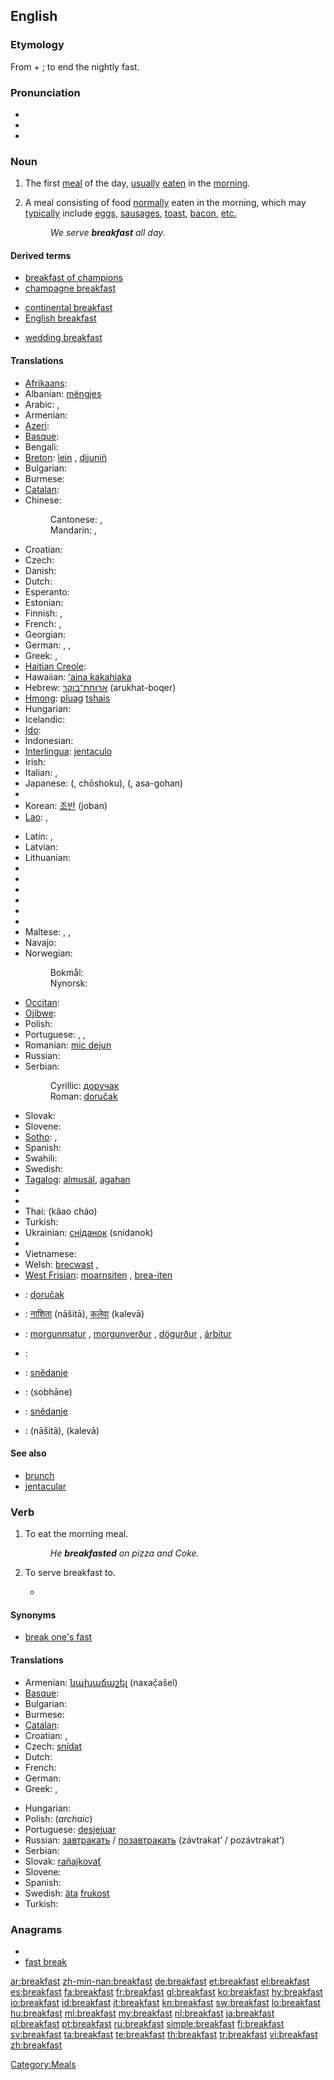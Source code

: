 ==English==

===Etymology===
From {{term|break}} + {{term|fast}}; to end the nightly fast.

===Pronunciation===
* {{IPA|/ˈbɹɛkfəst/}}
* {{audio|en-us-breakfast.ogg|Audio (US)}}
* {{audio|En-uk-breakfast.ogg|Audio (UK)}}

===Noun===
{{en-noun}}

# The first [[meal]] of the day, [[usually]] [[eat]]en in the [[morning]].
# {{by extension}} A meal consisting of food [[normally]] eaten in the morning, which may [[typically]] include [[egg]]s, [[sausage]]s, [[toast]], [[bacon]], [[etc.]]
#: ''We serve '''breakfast''' all day.''

====Derived terms====
{{rel-top3|Terms derived from the noun "breakfast"}}
* [[breakfast of champions]]
* [[champagne breakfast]]
{{rel-mid3}}
* [[continental breakfast]]
* [[English breakfast]]
{{rel-mid3}}
* [[wedding breakfast]]
{{rel-bottom}}

====Translations====
{{trans-top|first meal of the day}}
* [[Afrikaans]]: {{t|af|ontbyt|xs=Afrikaans}}
* Albanian: [[mëngjes]] {{m}}
* Arabic: {{t|ar|إفطار|m|tr='ifTaar}},  {{t|ar|فطور|m|tr=fuTuur}}
* Armenian: {{t-|hy|նախաճաշ|tr=naxač̣aš}}
* [[Azeri]]: {{t|az|səhər yeməyi|xs=Azeri}}
* [[Basque]]: {{t|eu|gosari|xs=Basque}}
* Bengali: {{tø|bn|প্রাতরাশ|tr=pratôrash|sc=Beng}}
* [[Breton]]: [[lein]] {{f}}, [[dijuniñ]] {{m}}
* Bulgarian: {{t-|bg|закуска|f|tr=zakuska}}
* Burmese: {{term|မနက်စာ|tr=manakcā|sc=Mymr}}
* [[Catalan]]: {{t+|ca|esmorzar|m}}
* Chinese: 
*: Cantonese: {{yue-tsj|早飯|早饭|zou2 faan6}}, {{yue-yue-j|早餐|zou2 caan1}}
*: Mandarin: {{zh-tsp|早飯|早饭|zǎofàn}}, {{zh-zh-p|早餐|zǎocān}}
* Croatian: {{t-|hr|doručak|m|alt=dòručak}}
* Czech: {{t+|cs|snídaně|f}}
* Danish: {{t-|da|morgenmad|c}}
* Dutch: {{t+|nl|ontbijt|n}}
* Esperanto: {{t-|eo|matenmanĝo|xs=Esperanto}}
* Estonian: {{t-|et|hommikueine}}
* Finnish: {{t+|fi|aamupala}}, {{t+|fi|aamiainen}}
* French: {{t+|fr|petit déjeuner|m}} {{italbrac|France}}, {{t+|fr|déjeuner|m}} {{italbrac|Belgium| Cajun and Canadian French}}
* Georgian: {{t-|ka|საუზმესაუზმე|tr=sauzmesauzme|sc=Geor|xs=Georgian}}
* German: {{t+|de|Frühstück|n}}, {{t|de|Zmorge|f}} {{italbrac|Swiss German}},  {{qualifier|Swiss German}} {{t|de|Morgenessen|n}}
* Greek: {{t+|el|πρωινό|n|tr=proinó}}, {{t+|el|πρόγευμα|n|tr=prógevma}}
* [[Haitian Creole]]: {{tø|ht|dejene|xs=Haitian Creole}}
* Hawaiian: [[ʻaina kakahiaka]]
* Hebrew: [[ארוחת־בוקר]] (arukhat-boqer) {{f}}
* [[Hmong]]: [[pluag]] [[tshais]]
* Hungarian: {{t+|hu|reggeli}}
* Icelandic: {{t+|is|morgunmatur|m}}
* [[Ido]]: {{t-|io|fru-dejuneto|xs=Ido}}
* Indonesian: {{t+|id|sarapan|xs=Indonesian}}
* [[Interlingua]]: [[jentaculo]]
* Irish: {{t+|ga|bricfeasta|m|xs=Irish}}
* Italian: {{t+|it|colazione|f}}, {{t-|it|prima colazione|f}}
* Japanese: {{Jpan|[[朝食]]}} ({{Jpan|[[ちょうしょく]]}}, chōshoku), {{Jpan|[[朝御飯]]}} ({{Jpan|[[あさごはん]]}}, asa-gohan)
* {{trreq|Kannada}}
* Korean: [[조반]] (joban)
* [[Lao]]: {{t+|lo|ເຂົ້າເຊົ້າ|tr=khao-sao|sc=Laoo|xs=Lao}}, {{t+|lo|ອາຫານເຊົ້າ|tr='aa-haan-sao|sc=Laoo|xs=Lao}}
{{trans-mid}}
* Latin: {{t-|la|prandium|n}},  {{t-|la|ientaculum|n}}
* Latvian: {{t|lv|brokastis|xs=Latvian}}
* Lithuanian: {{t|lt|pusryčiai|m|p|xs=Lithuanian}}
* {{trreq|Luhya}}
* {{trreq|Luo}}
* {{trreq|Macedonian}}
* {{trreq|Malagasy}}
* {{trreq|Malay}}
* {{trreq|Malayalam}}
* Maltese: {{t|mt|kolazzjon|m|xs=Maltese}},  {{t|mt|brejkfast|xs=Maltese}},  {{t|mt|fatra|f|xs=Maltese}}
* Navajo: {{tø|nv|ahbínígo daʼadánígíí}}
* Norwegian:
*: Bokmål: {{t+|no|frokost|m}}
*: Nynorsk: {{t-|no|frukost|m}}
* [[Occitan]]: {{t+|oc|dejunar|m|xs=Occitan}}
* [[Ojibwe]]: {{tø|oj|gigizhebaa-wiisiniwin}}
* Polish: {{t+|pl|śniadanie|n}}
* Portuguese: {{t+|pt|café da manhã|m}}, {{t+|pt|desjejum|f}}, {{t+|pt|pequeno-almoço|m}}
* Romanian: [[mic dejun]] {{n}}
* Russian: {{t+|ru|завтрак|m|tr=závtrak}}
* Serbian:
*: Cyrillic: [[доручак]] {{m}}
*: Roman: [[doručak]] {{m}}
* Slovak: {{t-|sk|raňajky|f|p}}
* Slovene: {{t+|sl|zajtrk}}
* [[Sotho]]: {{t|st|dijo tsa hoseng|xs=Sotho}},  {{t|st|mofihlolo|xs=Sotho}}
* Spanish: {{t+|es|desayuno|m}}
* Swahili: {{t|sw|chakula cha asubuhi|xs=Swahili}}
* Swedish: {{t+|sv|frukost|c}}
* [[Tagalog]]: [[almusál]], [[agahan]]
* {{trreq|Tamil}}
* {{trreq|Telugu}}
* Thai: {{Thai|[[ข้าวเช้า]]}} (kâao cháo)
* Turkish: {{t+|tr|kahvaltı}}
* Ukrainian: [[сніданок]] (snidanok) {{m}}
* {{trreq|Uyghur}}
* Vietnamese: {{t-|vi|bữa sáng|xs=Vietnamese}}
* Welsh: [[brecwast]] {{m}},  {{t|cy|borefwyd|m|xs=Welsh}}
* [[West Frisian]]: [[moarnsiten]] {{n}}, [[brea-iten]] {{n}}
{{trans-bottom}}

{{checktrans-top}}
* {{ttbc|Bosnian}}: [[doručak]] {{m}}
* {{ttbc|Hindi}}: [[नाशिता]] (nāšitā), [[कलेवा]] (kalevā)
* {{ttbc|Icelandic}}: [[morgunmatur]] {{m}}, [[morgunverður]] {{m}}, [[dögurður]] {{m}}, [[árbítur]] {{m}}
* {{ttbc|Kurdish}}: {{ku-Arab|[[به‌رچای]]}}
{{checktrans-mid}}
* {{ttbc|Lower Sorbian}}: [[snědanje]] {{n}}
* {{ttbc|Persian}}: {{fa-Arab|[[صبحانه]]}} (sobhāne)
* {{ttbc|Upper Sorbian}}: [[snědanje]]
* {{ttbc|Urdu}}: {{ur-Arab|[[ناشتا]]}} (nāšitā), {{ur-Arab|[[کلیوا]]}} (kalevā)
{{checktrans-bottom}}

====See also====
* [[brunch]]
* [[jentacular]]

===Verb===
{{en-verb}}

# {{intransitive}} To eat the morning meal.
#: ''He '''breakfasted''' on pizza and Coke.''
# {{transitive}} To serve breakfast to.
#* {{quote-book|title=The Lady: A Tale of Ireland‎|page=269|author=Anne McCaffrey|year=1987|passage=By seven-thirty she had '''breakfasted''' them, provided each with a packed lunch and Thermoses of coffee and tea}}

====Synonyms====
* [[break one's fast]]

====Translations====
{{trans-top|to eat the morning meal}}
* Armenian: [[նախաճաշել]] (naxač̣ašel)
* [[Basque]]: {{t+|eu|gosaldu|xs=Basque}}
* Bulgarian: {{t-|bg|закусвам}}
* Burmese: {{term|မနက်စာစား|tr=manakcācā:|sc=Mymr}}
* [[Catalan]]: {{t+|ca|esmorzar}}
* Croatian: {{t-|hr|doručkovati|alt=dòručkovati}}, {{t|hr|zajutarkovati|alt=zàjutārkovati}}
* Czech: [[snídat]]
* Dutch: {{t+|nl|ontbijten}}
* French: {{t|fr|prendre le petit-déjeuner}}
* German: {{t+|de|frühstücken}}
* Greek: {{t+|el|προγευματίζω|tr=progevmatízo}}, {{t|el|παίρνω πρωινό|tr=paírno proinó}}
{{trans-mid}}
* Hungarian: {{t+|hu|reggelizik}}
* Polish: (''archaic'') {{t-|pl|śniadać}}
* Portuguese: [[desjejuar]]
* Russian: [[завтракать]] / [[позавтракать]] (závtrakat’ / pozávtrakat’)
* Serbian: {{t-|sr|doručkovati}}
* Slovak: [[raňajkovať]]
* Slovene: {{t+|sl|zajtrkovati}}
* Spanish: {{t+|es|desayunar}}
* Swedish: [[äta]] [[frukost]]
* Turkish: {{t+|tr|kahvaltı}}
{{trans-bottom}}

===Anagrams===
* {{alphagram|aabefkrst}}
* [[fast break#English|fast break]]

[[Category:Meals]]

[[ar:breakfast]]
[[zh-min-nan:breakfast]]
[[de:breakfast]]
[[et:breakfast]]
[[el:breakfast]]
[[es:breakfast]]
[[fa:breakfast]]
[[fr:breakfast]]
[[gl:breakfast]]
[[ko:breakfast]]
[[hy:breakfast]]
[[io:breakfast]]
[[id:breakfast]]
[[it:breakfast]]
[[kn:breakfast]]
[[sw:breakfast]]
[[lo:breakfast]]
[[hu:breakfast]]
[[ml:breakfast]]
[[my:breakfast]]
[[nl:breakfast]]
[[ja:breakfast]]
[[pl:breakfast]]
[[pt:breakfast]]
[[ru:breakfast]]
[[simple:breakfast]]
[[fi:breakfast]]
[[sv:breakfast]]
[[ta:breakfast]]
[[te:breakfast]]
[[th:breakfast]]
[[tr:breakfast]]
[[vi:breakfast]]
[[zh:breakfast]]